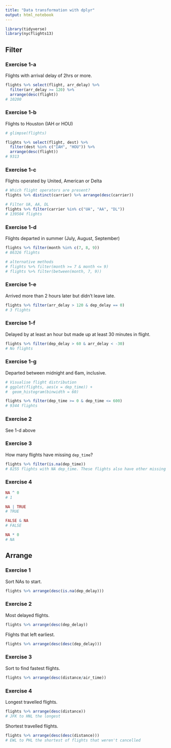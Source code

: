 ```yaml
---
title: "Data transformation with dplyr"
output: html_notebook
---
```


```r
library(tidyverse)
library(nycflights13)
```

## Filter

### Exercise 1-a
Flights with arrival delay of 2hrs or more.
```r
flights %>% select(flight, arr_delay) %>%
  filter(arr_delay >= 120) %>%
  arrange(desc(flight))
# 10200
```

### Exercise 1-b
Flights to Houston (IAH or HOU)
```r
# glimpse(flights)

flights %>% select(flight, dest) %>% 
  filter(dest %in% c("IAH", "HOU")) %>% 
  arrange(desc(flight))
# 9313
```

### Exercise 1-c
Flights operated by United, American or Delta
```r
# Which flight operators are present?
flights %>% distinct(carrier) %>% arrange(desc(carrier))

# Filter UA, AA, DL
flights %>% filter(carrier %in% c("UA", "AA", "DL"))
# 139504 flights
```

### Exercise 1-d
Flights departed in summer (July, August, September)
```r
flights %>% filter(month %in% c(7, 8, 9))
# 86326 flights

# alternative methods
# flights %>% filter(month >= 7 & month <= 9)
# flights %>% filter(between(month, 7, 9))
```


### Exercise 1-e
Arrived more than 2 hours later but didn't leave late.
```r
flights %>% filter(arr_delay > 120 & dep_delay == 0)
# 3 flights
```

### Exercise 1-f
Delayed by at least an hour but made up at least 30 minutes in flight.
```r
flights %>% filter(dep_delay > 60 & arr_delay < -30)
# No flights
```

### Exercise 1-g
Departed between midnight and 6am, inclusive.
```r
# Visualise flight distribution
# ggplot(flights, aes(x = dep_time)) +
#  geom_histogram(binwidth = 60)

flights %>% filter(dep_time >= 0 & dep_time <= 600)
# 9344 flights
```


### Exercise 2

See 1-d above

### Exercise 3

How many flights have missing `dep_time`? 

```r
flights %>% filter(is.na(dep_time))
# 8255 flights with NA dep_time. These flights also have other missing variables such as dep_delay that are indicative of the flight actually taking place. These flights were likely cancelled.
```


### Exercise 4

```r
NA ^ 0
# 1

NA | TRUE
# TRUE

FALSE & NA
# FALSE

NA * 0
# NA
```


## Arrange

### Exercise 1
Sort NAs to start.
```r
flights %>% arrange(desc(is.na(dep_delay)))
```

### Exercise 2
Most delayed flights.
```r
flights %>% arrange(desc(dep_delay))
```

Flights that left earliest.
```r
flights %>% arrange(desc(desc(dep_delay)))
```


### Exercise 3
Sort to find fastest flights.
```r
flights %>% arrange(desc(distance/air_time))
```


### Exercise 4
Longest travelled flights.
```r
flights %>% arrange(desc(distance))
# JFK to HNL the longest
```

Shortest travelled flights.
```r
flights %>% arrange(desc(desc(distance)))
# EWL to PHL the shortest of flights that weren't cancelled
```











